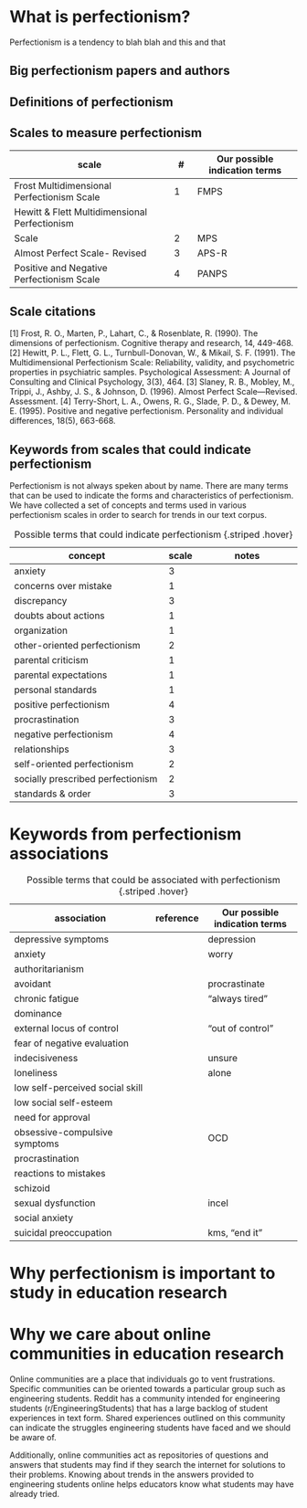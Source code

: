 # What is perfectionism?

Perfectionism is a tendency to blah blah and this and that

## Big perfectionism papers and authors

## Definitions of perfectionism

## Scales to measure perfectionism
| scale                                         | #     | Our possible indication terms |
|-----------------------------------------------|-------|-------------------------------|
| Frost Multidimensional Perfectionism Scale    |   1   | FMPS                          |
| Hewitt & Flett Multidimensional Perfectionism
  Scale                                         |   2   | MPS                           |
| Almost Perfect Scale- Revised                 |   3   | APS-R                         |
| Positive and Negative Perfectionism Scale     |   4   | PANPS                         |

## Scale citations
[1] Frost, R. O., Marten, P., Lahart, C., & Rosenblate, R. (1990). The dimensions of perfectionism. Cognitive therapy and research, 14, 449-468.
[2] Hewitt, P. L., Flett, G. L., Turnbull-Donovan, W., & Mikail, S. F. (1991). The Multidimensional Perfectionism Scale: Reliability, validity, and psychometric properties in psychiatric samples. Psychological Assessment: A Journal of Consulting and Clinical Psychology, 3(3), 464.
[3] Slaney, R. B., Mobley, M., Trippi, J., Ashby, J. S., & Johnson, D. (1996). Almost Perfect Scale—Revised. Assessment.
[4] Terry-Short, L. A., Owens, R. G., Slade, P. D., & Dewey, M. E. (1995). Positive and negative perfectionism. Personality and individual differences, 18(5), 663-668.

## Keywords from scales that could indicate perfectionism

Perfectionism is not always speken about by name. There are many terms that can be used to indicate the forms and characteristics of perfectionism. We have collected a set of concepts and terms used in various perfectionism scales in order to search for trends in our text corpus. 

| concept                                       | scale | notes                         |
|-----------------------------------------------|-------|-------------------------------|
| anxiety                                       |   3   |                               |
| concerns over mistake                         |   1   |                               |
| discrepancy                                   |   3   |                               |
| doubts about actions                          |   1   |                               |
| organization                                  |   1   |                               |
| other-oriented perfectionism                  |   2   |                               |
| parental criticism                            |   1   |                               |
| parental expectations                         |   1   |                               |
| personal standards                            |   1   |                               |
| positive perfectionism                        |   4   |                               |
| procrastination                               |   3   |                               |
| negative perfectionism                        |   4   |                               |
| relationships                                 |   3   |                               |
| self-oriented perfectionism                   |   2   |                               |
| socially prescribed perfectionism             |   2   |                               |
| standards & order                             |   3   |                               |


: Possible terms that could indicate perfectionism {.striped .hover}

# Keywords from perfectionism associations

| association                                   | reference | Our possible indication terms |
|-----------------------------------------------|-----------|-------------------------------|
| depressive symptoms                           |           | depression                    |
| anxiety                                       |           | worry                         |
| authoritarianism                              |           |                               |
| avoidant                                      |           | procrastinate                 |
| chronic fatigue                               |           | "always tired"                |
| dominance                                     |           |                               |
| external locus of control                     |           | "out of control"              |
| fear of negative evaluation                   |           |                               |
| indecisiveness                                |           | unsure                        |
| loneliness                                    |           | alone                         |
| low self-perceived social skill               |           |                               |
| low social self-esteem                        |           |                               |
| need for approval                             |           |                               |
| obsessive-compulsive symptoms                 |           | OCD                           |
| procrastination                               |           |                               |
| reactions to mistakes                         |           |                               |
| schizoid                                      |           |                               |
| sexual dysfunction                            |           | incel                         |
| social anxiety                                |           |                               |
| suicidal preoccupation                        |           | kms, "end it"                 |





: Possible terms that could be associated with perfectionism {.striped .hover}


# Why perfectionism is important to study in education research

# Why we care about online communities in education research

Online communities are a place that individuals go to vent frustrations. Specific communities can be oriented towards a particular group such as engineering students. Reddit has a community intended for engineering students (r/EngineeringStudents) that has a large backlog of student experiences in text form. Shared experiences outlined on this community can indicate the struggles engineering students have faced and we should be aware of. 

Additionally, online communities act as repositories of questions and answers that students may find if they search the internet for solutions to their problems. Knowing about trends in the answers provided to engineering students online helps educators know what students may have already tried.



